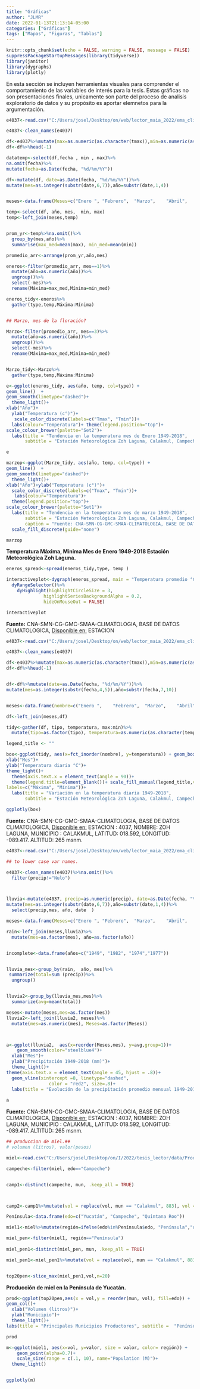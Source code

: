```yaml
---
title: "Gráficas"
author: "JLMR"
date: 2022-01-13T21:13:14-05:00
categories: ["Gráficas"]
tags: ["Mapas", "Figuras", "Tablas"]
---
```



```r
knitr::opts_chunk$set(echo = FALSE, warning = FALSE, message = FALSE)
suppressPackageStartupMessages(library(tidyverse))
library(janitor)
library(dygraphs)
library(plotly)

```

En esta sección se incluyen herramientas visuales para comprender el comportamiento de las variables de interés para la tesis. Estas gráficas no son presentaciones finales, unicamente son parte del proceso de analisis exploratorio de datos y su propósito es aportar elemnetos para la argumentación.

```r

e4037<-read.csv("C:/Users/josel/Desktop/on/web/lector_maia_2022/ema_climatologia.csv")

e4037<-clean_names(e4037)

df<-e4037%>%mutate(max=as.numeric(as.character(tmax)),min=as.numeric(as.character(tmin)))
df<-df%>%head(-1)

datatemp<-select(df,fecha , min , max)%>%
na.omit(fecha)%>%
mutate(fecha=as.Date(fecha, "%d/%m/%Y"))

df<-mutate(df, date=as.Date(fecha, "%d/%m/%Y"))%>%
mutate(mes=as.integer(substr(date,6,7)),año=substr(date,1,4))


meses<-data.frame(Meses=c("Enero ",	"Febrero",	"Marzo",	"Abril",	"Mayo",	"Junio",	"Julio",	"Agosto",	"Septiembre",	"Octubre",	"Noviembre",	"Diciembre"),mes=seq(1, 12, by=1))

temp<-select(df, año, mes,  min, max)
temp<-left_join(meses,temp)


prom_yr<-temp%>%na.omit()%>%
  group_by(mes,año)%>%
  summarise(max_med=mean(max), min_med=mean(min))

promedio_arr<-arrange(prom_yr,año,mes)

eneros<-filter(promedio_arr, mes==1)%>%
  mutate(año=as.numeric(año))%>%
  ungroup()%>%
  select(-mes)%>%
  rename(Máxima=max_med,Mínima=min_med) 

eneros_tidy<-eneros%>%
  gather(type,temp,Máxima:Mínima)


## Marzo, mes de la floración?

Marzo<-filter(promedio_arr, mes==3)%>%
  mutate(año=as.numeric(año))%>%
  ungroup()%>%
  select(-mes)%>%
  rename(Máxima=max_med,Mínima=min_med) 


Marzo_tidy<-Marzo%>%
  gather(type,temp,Máxima:Mínima)

```




```r

e<-ggplot(eneros_tidy, aes(año, temp, col=type)) + 
geom_line()  +
geom_smooth(linetype="dashed")+
  theme_light()+
xlab("Año")+
  ylab("Temperatura (c°)")+
   scale_color_discrete(labels=c("Tmax", "Tmin"))+
  labs(colour="Temperatura")+ theme(legend.position="top")+
scale_colour_brewer(palette="Set2")+
  labs(title = "Tendencia en la temperatura mes de Enero 1949-2018",
       subtitle = "Estación Meteorológica Zoh Laguna, Calakmul, Campeche")

e
```

```r
marzop<-ggplot(Marzo_tidy, aes(año, temp, col=type)) + 
geom_line()  +
geom_smooth(linetype="dashed")+
  theme_light()+
xlab("Año")+ylab("Temperatura (c°)")+
  scale_color_discrete(labels=c("Tmax", "Tmin"))+
   labs(colour="Temperatura")+ 
  theme(legend.position="top")+
scale_colour_brewer(palette="Set1")+
  labs(title = "Tendencia en la temperatura mes de marzo 1949-2018",
       subtitle = "Estación Meteorológica Zoh Laguna, Calakmul, Campeche", 
       caption = "Fuente: CNA-SMN-CG-GMC-SMAA-CLIMATOLOGIA, BASE DE DATOS CLIMATOLOGICA")+
  scale_fill_discrete(guide="none")

marzop
```



**Temperatura Máxima, Mínima Mes de Enero 1949-2018 Estación Meteorológica Zoh Laguna.**

```r


eneros_spread<-spread(eneros_tidy,type, temp )

interactiveplot<-dygraph(eneros_spread, main = "Temperatura promedio °C") %>%
  dyRangeSelector()%>%
    dyHighlight(highlightCircleSize = 3, 
              highlightSeriesBackgroundAlpha = 0.2,
              hideOnMouseOut = FALSE)

interactiveplot
```
**Fuente:** CNA-SMN-CG-GMC-SMAA-CLIMATOLOGIA, BASE DE DATOS CLIMATOLOGICA, [Disponible en:](https://smn.conagua.gob.mx/tools/RESOURCES/Diarios/4037.txt) ESTACION




```r



e4037<-read.csv("C:/Users/josel/Desktop/on/web/lector_maia_2022/ema_climatologia.csv")

e4037<-clean_names(e4037)

df<-e4037%>%mutate(max=as.numeric(as.character(tmax)),min=as.numeric(as.character(tmin)))
df<-df%>%head(-1)


df<-df%>%mutate(date=as.Date(fecha, "%d/%m/%Y"))%>%
mutate(mes=as.integer(substr(fecha,4,5)),año=substr(fecha,7,10))


meses<-data.frame(nombre=c("Enero ",	"Febrero",	"Marzo",	"Abril",	"Mayo",	"Junio",	"Julio",	"Agosto",	"Septiembre",	"Octubre",	"Noviembre",	"Diciembre"),mes=seq(1, 12, by=1))

df<-left_join(meses,df)

tidy<-gather(df, tipo, temperatura, max:min)%>%
  mutate(tipo=as.factor(tipo), temperatura=as.numeric(as.character(temperatura)))

legend_title <- ""

box<-ggplot(tidy, aes(x=fct_inorder(nombre), y=temperatura)) + geom_boxplot(aes(fill=tipo))+
xlab("Mes")+
ylab("Temperatura diaria °C")+
theme_light()+
  theme(axis.text.x = element_text(angle = 90))+
  theme(legend.title=element_blank())+ scale_fill_manual(legend_title,values=c("firebrick1", "cyan2"),
labels=c("Máxima", "Mínima"))+
  labs(title = "Variación en la temperatura diaria 1949-2018",
       subtitle = "Estación Meteorológica Zoh Laguna, Calakmul, Campeche")  

ggplotly(box)

```

**Fuente:** CNA-SMN-CG-GMC-SMAA-CLIMATOLOGIA, BASE DE DATOS CLIMATOLOGICA, [Disponible en:](https://smn.conagua.gob.mx/tools/RESOURCES/Diarios/4037.txt) ESTACION  : 4037, NOMBRE: ZOH LAGUNA, MUNICIPIO : CALAKMUL, LATITUD: 018.592, LONGITUD: -089.417. ALTITUD: 265 msnm.



```r


e4037<-read.csv("C:/Users/josel/Desktop/on/web/lector_maia_2022/ema_climatologia.csv")

## to lower case var names.

e4037<-clean_names(e4037)%>%na.omit()%>%
  filter(precip!="Nulo")



lluvia<-mutate(e4037, precip=as.numeric(precip), date=as.Date(fecha, "%d/%m/%Y"))%>%
mutate(mes=as.integer(substr(date,6,7)),año=substr(date,1,4))%>%
  select(precip,mes, año, date  )

meses<-data.frame(Meses=c("Enero ",	"Febrero",	"Marzo",	"Abril",	"Mayo",	"Junio",	"Julio",	"Agosto",	"Septiembre",	"Octubre",	"Noviembre",	"Diciembre"),mes=seq(1, 12, by=1))

rain<-left_join(meses,lluvia)%>%
  mutate(mes=as.factor(mes), año=as.factor(año))


incomplete<-data.frame(años=c("1949", "1982", "1974","1977"))


lluvia_mes<-group_by(rain,  año, mes)%>%
 summarize(total=sum (precip))%>%
  ungroup()


lluvia2<-group_by(lluvia_mes,mes)%>%
  summarize(avg=mean(total))

meses<-mutate(meses,mes=as.factor(mes))
lluvia2<-left_join(lluvia2, meses)%>%
  mutate(mes=as.numeric(mes), Meses=as.factor(Meses))



a<-ggplot(lluvia2,  aes(x=reorder(Meses,mes), y=avg,group=1))+
    geom_smooth(color="steelblue4")+
  xlab("Mes")+
  ylab("Precipitación 1949-2018 (mm)")+
  theme_light()+
theme(axis.text.x = element_text(angle = 45, hjust = .8))+
  geom_vline(xintercept =8, linetype="dashed", 
                color = "red2", size=.8)+
  labs(title = "Evolución de la precipitación promedio mensual 1949-2018", subtitle = "Estación Meteorológica Zoh Laguna, Calakmul, Campeche")
   
a
```

**Fuente:** CNA-SMN-CG-GMC-SMAA-CLIMATOLOGIA, BASE DE DATOS CLIMATOLOGICA, [Disponible en:](https://smn.conagua.gob.mx/tools/RESOURCES/Diarios/4037.txt) ESTACION  : 4037, NOMBRE: ZOH LAGUNA, MUNICIPIO : CALAKMUL, LATITUD: 018.592, LONGITUD: -089.417. ALTITUD: 265 msnm.


```r
## produccion de miel.##
# volumen (litros), valor(pesos)

miel<-read.csv("C:/Users/josel/Desktop/on/I/2022/tesis_lector/data/Prodmiel2018muni.csv")

campeche<-filter(miel, edo=="Campeche")


camp1<-distinct(campeche, mun, .keep_all = TRUE)



camp2<-camp1%>%mutate(vol = replace(vol, mun == "Calakmul", 883), vol = replace(vol, mun == "Escárcega", 273))

Península<-data.frame(edo=c("Yucatán", "Campeche", "Quintana Roo"))

miel1<-miel%>%mutate(región=ifelse(edo%in%Península$edo, "Península","otro"))

miel_pen<-filter(miel1, región=="Península")
  
miel_pen1<-distinct(miel_pen, mun, .keep_all = TRUE)

miel_pen1<-miel_pen1%>%mutate(vol = replace(vol, mun == "Calakmul", 883), vol = replace(vol, mun == "Escárcega", 273))  


top20pen<-slice_max(miel_pen1,vol,n=20)

```

**Producción de miel en la Península de Yucatán.**


```r
prod<-ggplot(top20pen,aes(x = vol,y = reorder(mun, vol), fill=edo)) +
geom_col()+
  xlab("Volumen (litros)")+
  ylab("Municipio")+
  theme_light()+
labs(title = "Principales Municipios Productores", subtitle =  "Península de Yucatán 2018")

prod

```


```r

m<-ggplot(miel1, aes(x=vol, y=valor, size = valor, color= región)) +
    geom_point(alpha=0.7)+
    scale_size(range = c(.1, 10), name="Population (M)")+
  theme_light()


ggplotly(m)


```

